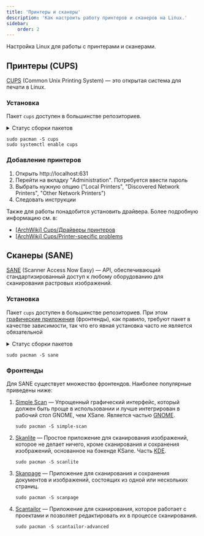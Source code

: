 ```yaml
---
title: 'Принтеры и сканеры'
description: 'Как настроить работу принтеров и сканеров на Linux.'
sidebar:
    order: 2
---
```



Настройка Linux для работы с принтерами и сканерами.

## Принтеры (CUPS)

[CUPS](https://openprinting.github.io/cups/) (Common Unix Printing System) &mdash; это открытая система для печати в Linux.

### Установка

Пакет `cups` доступен в большинстве репозиториев.

<details>
    <summary>Статус сборки пакетов</summary>
    <a href="https://repology.org/project/cups/versions">
        <img src="https://repology.org/badge/vertical-allrepos/cups.svg" alt="Статус сборки пакетов"/>
    </a>
</details>

```shell
sudo pacman -S cups
sudo systemctl enable cups
```

### Добавление принтеров

<Steps>

1. Открыть http://localhost:631
2. Перейти на вкладку "Administration". Потребуется ввести пароль
3. Выбрать нужную опцию ("Local Printers", "Discovered Network Printers", "Other Network Printers")
4. Следовать инструкции

</Steps>

Также для работы понадобится установить драйвера. Более подробную информацию см. в:

- [\[ArchWiki\] Cups/Драйверы принтеров](https://wiki.archlinux.org/title/CUPS_(Русский)#Драйверы_принтеров)
- [\[ArchWiki\] Cups/Printer-specific problems](https://wiki.archlinux.org/title/CUPS_(Русский)/Printer-specific_problems_(Русский))

## Сканеры (SANE)

[SANE](https://gitlab.com/sane-project) (Scanner Access Now Easy) &mdash; API,
обеспечивающий стандартизированный доступ к любому оборудованию для
сканирования растровых изображений.

### Установка

Пакет `cups` доступен в большинстве репозиториев. При этом [графические приложения](#фронтенды) (фронтенды), как правило, требуют пакет в качестве зависимости, так что его явная установка часто не является обязательной

<details>
    <summary>Статус сборки пакетов</summary>
    <a href="https://repology.org/project/sane-backends/versions">
        <img src="https://repology.org/badge/vertical-allrepos/sane-backends.svg" alt="Статус сборки пакетов"/>
    </a>
</details>

```shell
sudo pacman -S sane
```

### Фронтенды

Для SANE существует множество фронтендов. Наиболее популярные приведены ниже:

1.  [Simple Scan](https://apps.gnome.org/ru/SimpleScan/) &mdash; Упрощенный
    графический интерфейс, который должен быть проще в использовании и лучше
    интегрирован в рабочий стол GNOME, чем XSane. Является частью
    [GNOME](https://www.gnome.org/). <Badge variant="tip" text="Я использую"/>

    ```shell
    sudo pacman -S simple-scan
    ```

2.  [Skanlite](https://apps.kde.org/ru/skanlite/) &mdash; Простое приложение
    для сканирования изображений, которое не делает ничего, кроме сканирования и
    сохранения изображений, основанное на бэкенде KSane. Часть
    [KDE](https://kde.org/ru/).

    ```shell
    sudo pacman -S scanlite
    ```

3.  [Skanpage](https://apps.kde.org/ru/skanpage/) &mdash; Приложение для
    сканирования и сохранения документов и изображений, состоящих из одной или
    нескольких страниц.

    ```shell
    sudo pacman -S scanpage
    ```

4.  [Scantailor](https://github.com/4lex4/scantailor-advanced) &mdash;
    Приложение для сканирования, которое работает с проектами и позволяет
    редактировать их в процессе сканирования.
    
    ```shell
    sudo pacman -S scantailor-advanced
    ```


